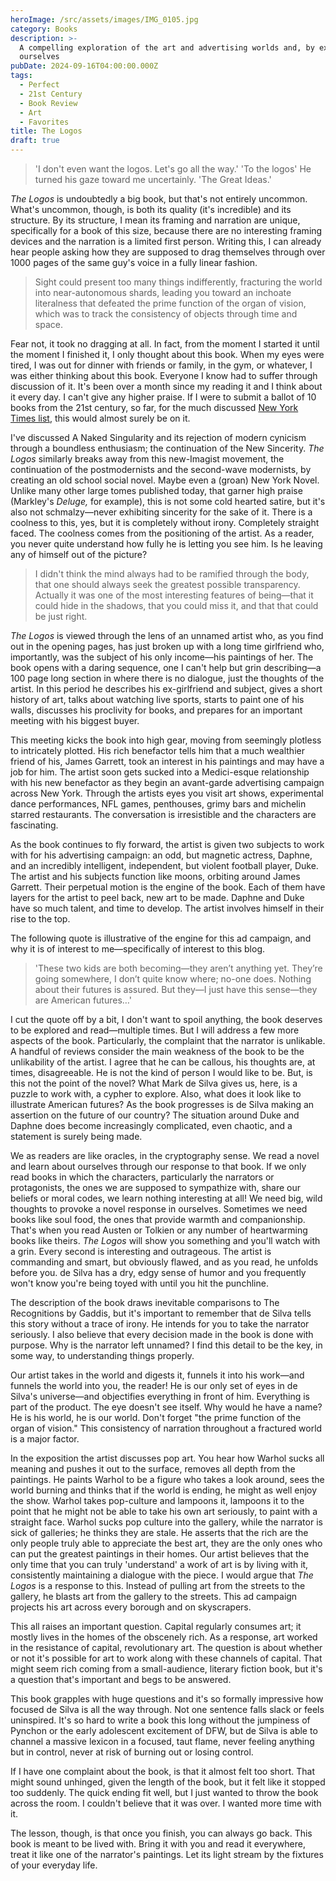 ```yaml
---
heroImage: /src/assets/images/IMG_0105.jpg
category: Books
description: >-
  A compelling exploration of the art and advertising worlds and, by extension,
  ourselves
pubDate: 2024-09-16T04:00:00.000Z
tags:
  - Perfect
  - 21st Century
  - Book Review
  - Art
  - Favorites
title: The Logos
draft: true
---
```


> 'I don't even want the logos. Let's go all the way.' 'To the logos' He turned his gaze toward me uncertainly. 'The Great Ideas.'

*The Logos* is undoubtedly a big book, but that's not entirely uncommon. What's uncommon, though, is both its quality (it's incredible) and its structure. By its structure, I mean its framing and narration are unique, specifically for a book of this size, because there are no interesting framing devices and the narration is a limited first person. Writing this, I can already hear people asking how they are supposed to drag themselves through over 1000 pages of the same guy's voice in a fully linear fashion.

> Sight could present too many things indifferently, fracturing the world into near-autonomous shards, leading you toward an inchoate literalness that defeated the prime function of the organ of vision, which was to track the consistency of objects through time and space.

Fear not, it took no dragging at all. In fact, from the moment I started it until the moment I finished it, I only thought about this book. When my eyes were tired, I was out for dinner with friends or family, in the gym, or whatever, I was either thinking about this book. Everyone I know had to suffer through discussion of it. It's been over a month since my reading it and I think about it every day. I can't give any higher praise. If I were to submit a ballot of 10 books from the 21st century, so far, for the much discussed [New York Times list](https://www.nytimes.com/interactive/2024/books/best-books-21st-century.html), this would almost surely be on it.

I've discussed A Naked Singularity and its rejection of modern cynicism through a boundless enthusiasm; the continuation of the New Sincerity. _The Logos_ similarly breaks away from this new-Imagist movement, the continuation of the postmodernists and the second-wave modernists, by creating an old school social novel. Maybe even a (groan) New York Novel. Unlike many other large tomes published today, that garner high praise (Markley's _Deluge,_ for example), this is not some cold hearted satire, but it's also not schmalzy—never exhibiting sincerity for the sake of it. There is a coolness to this, yes, but it is completely without irony. Completely straight faced. The coolness comes from the positioning of the artist. As a reader, you never quite understand how fully he is letting you see him. Is he leaving any of himself out of the picture?

> I didn't think the mind always had to be ramified through the body, that one should always seek the greatest possible transparency. Actually it was one of the most interesting features of being—that it could hide in the shadows, that you could miss it, and that that could be just right.

*The Logos* is viewed through the lens of an unnamed artist who, as you find out in the opening pages, has just broken up with a long time girlfriend who, importantly, was the subject of his only income—his paintings of her. The book opens with a daring sequence, one I can't help but grin describing—a 100 page long section in where there is no dialogue, just the thoughts of the artist. In this period he describes his ex-girlfriend and subject, gives a short history of art, talks about watching live sports, starts to paint one of his walls, discusses his proclivity for books, and prepares for an important meeting with his biggest buyer.

This meeting kicks the book into high gear, moving from seemingly plotless to intricately plotted. His rich benefactor tells him that a much wealthier friend of his, James Garrett, took an interest in his paintings and may have a job for him. The artist soon gets sucked into a Medici-esque relationship with his new benefactor as they begin an avant-garde advertising campaign across New York. Through the artists eyes you visit art shows, experimental dance performances, NFL games, penthouses, grimy bars and michelin starred restaurants. The conversation is irresistible and the characters are fascinating.

As the book continues to fly forward, the artist is given two subjects to work with for his advertising campaign: an odd, but magnetic actress, Daphne, and an incredibly intelligent, independent, but violent football player, Duke. The artist and his subjects function like moons, orbiting around James Garrett. Their perpetual motion is the engine of the book. Each of them have layers for the artist to peel back, new art to be made. Daphne and Duke have so much talent, and time to develop. The artist involves himself in their rise to the top.

The following quote is illustrative of the engine for this ad campaign, and why it is of interest to me—specifically of interest to this blog.

> 'These two kids are both becoming—they aren’t anything yet. They’re going somewhere, I don’t quite know where; no-one does. Nothing about their futures is assured. But they—I just have this sense—they are American futures…'

I cut the quote off by a bit, I don't want to spoil anything, the book deserves to be explored and read—multiple times. But I will address a few more aspects of the book. Particularly, the complaint that the narrator is unlikable. A handful of reviews consider the main weakness of the book to be the unlikability of the artist. I agree that he can be callous, his thoughts are, at times, disagreeable. He is not the kind of person I would like to be. But, is this not the point of the novel? What Mark de Silva gives us, here, is a puzzle to work with, a cypher to explore. Also, what does it look like to illustrate American futures? As the book progresses is de Silva making an assertion on the future of our country? The situation around Duke and Daphne does become increasingly complicated, even chaotic, and a statement is surely being made.

We as readers are like oracles, in the cryptography sense. We read a novel and learn about ourselves through our response to that book. If we only read books in which the characters, particularly the narrators or protagonists, the ones we are supposed to sympathize with, share our beliefs or moral codes, we learn nothing interesting at all! We need big, wild thoughts to provoke a novel response in ourselves. Sometimes we need books like soul food, the ones that provide warmth and companionship. That's when you read Austen or Tolkien or any number of heartwarming books like theirs. _The Logos_ will show you something and you'll watch with a grin. Every second is interesting and outrageous. The artist is commanding and smart, but obviously flawed, and as you read, he unfolds before you. de Silva has a dry, edgy sense of humor and you frequently won't know you're being toyed with until you hit the punchline.

The description of the book draws inevitable comparisons to The Recognitions by Gaddis, but it's important to remember that de Silva tells this story without a trace of irony. He intends for you to take the narrator seriously. I also believe that every decision made in the book is done with purpose. Why is the narrator left unnamed? I find this detail to be the key, in some way, to understanding things properly.

Our artist takes in the world and digests it, funnels it into his work—and funnels the world into you, the reader! He is our only set of eyes in de Silva's universe—and objectifies everything in front of him. Everything is part of the product. The eye doesn't see itself. Why would he have a name? He is his world, he is our world. Don't forget "the prime function of the organ of vision." This consistency of narration throughout a fractured world is a major factor.

In the exposition the artist discusses pop art. You hear how Warhol sucks all meaning and pushes it out to the surface, removes all depth from the paintings. He paints Warhol to be a figure who takes a look around, sees the world burning and thinks that if the world is ending, he might as well enjoy the show. Warhol takes pop-culture and lampoons it, lampoons it to the point that he might not be able to take his own art seriously, to paint with a straight face. Warhol sucks pop culture into the gallery, while the narrator is sick of galleries; he thinks they are stale. He asserts that the rich are the only people truly able to appreciate the best art, they are the only ones who can put the greatest paintings in their homes. Our artist believes that the only time that you can truly 'understand' a work of art is by living with it, consistently maintaining a dialogue with the piece. I would argue that _The Logos_ is a response to this. Instead of pulling art from the streets to the gallery, he blasts art from the gallery to the streets. This ad campaign projects his art across every borough and on skyscrapers.

This all raises an important question. Capital regularly consumes art; it mostly lives in the homes of the obscenely rich. As a response, art worked in the resistance of capital, revolutionary art. The question is about whether or not it's possible for art to work along with these channels of capital. That might seem rich coming from a small-audience, literary fiction book, but it's a question that's important and begs to be answered.

This book grapples with huge questions and it's so formally impressive how focused de Silva is all the way through. Not one sentence falls slack or feels uninspired. It's so hard to write a book this long without the jumpiness of Pynchon or the early adolescent excitement of DFW, but de Silva is able to channel a massive lexicon in a focused, taut flame, never feeling anything but in control, never at risk of burning out or losing control.

If I have one complaint about the book, is that it almost felt too short. That might sound unhinged, given the length of the book, but it felt like it stopped too suddenly. The quick ending fit well, but I just wanted to throw the book across the room. I couldn't believe that it was over. I wanted more time with it.

The lesson, though, is that once you finish, you can always go back. This book is meant to be lived with. Bring it with you and read it everywhere, treat it like one of the narrator's paintings. Let its light stream by the fixtures of your everyday life.
